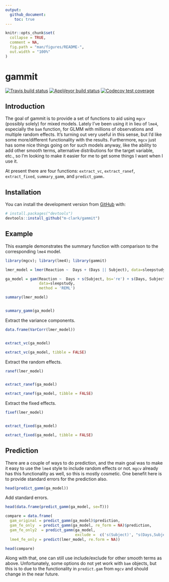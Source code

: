```yaml
---
output: 
  github_document:
    toc: true
---
```


<!-- README.md is generated from README.Rmd. Please edit that file -->

```r
knitr::opts_chunk$set(
  collapse = TRUE,
  comment = NA,
  fig.path = "man/figures/README-",
  out.width = "100%"
)
```
# gammit

<!-- badges: start -->
[![Travis build status](https://travis-ci.org/m-clark/gammit.svg?branch=master)](https://travis-ci.org/m-clark/gammit)
[![AppVeyor build status](https://ci.appveyor.com/api/projects/status/github/m-clark/gammit?branch=master&svg=true)](https://ci.appveyor.com/project/m-clark/gammit)
[![Codecov test coverage](https://codecov.io/gh/m-clark/gammit/branch/master/graph/badge.svg)](https://codecov.io/gh/m-clark/gammit?branch=master)
<!-- badges: end -->

## Introduction

The goal of gammit is to provide a set of functions to aid using `mgcv` (possibly solely) for mixed models.  Lately I've been using it in lieu of `lme4`, especially the `bam` function, for GLMM with millions of observations and multiple random effects.  It's turning out very useful in this sense, but I'd like some more/different functionality with the results.  Furthermore, `mgcv` just has some nice things going on for such models anyway, like the ability to add other smooth terms, alternative distributions for the target variable, etc., so I'm looking to make it easier for me to get some things I want when I use it. 

At present there are four functions: `extract_vc`, `extract_ranef`, `extract_fixed`, `summary_gamm`, and `predict_gamm.`

## Installation

You can install the development version from [GitHub](https://github.com/) with:

``` r
# install.packages("devtools")
devtools::install_github("m-clark/gammit")
```

## Example

This example demonstrates the summary function with comparison to the corresponding `lme4` model.

```r
library(mgcv); library(lme4); library(gammit)

lmer_model = lmer(Reaction ~  Days + (Days || Subject), data=sleepstudy)

ga_model = gam(Reaction ~  Days + s(Subject, bs='re') + s(Days, Subject, bs='re'),
               data=sleepstudy,
               method = 'REML')

summary(lmer_model)


summary_gamm(ga_model)
```

Extract the variance components.

```r
data.frame(VarCorr(lmer_model))


extract_vc(ga_model)

extract_vc(ga_model, tibble = FALSE)
```


Extract the random effects.

```r
ranef(lmer_model)


extract_ranef(ga_model)

extract_ranef(ga_model, tibble = FALSE)
```

Extract the fixed effects.

```r
fixef(lmer_model)


extract_fixed(ga_model)

extract_fixed(ga_model, tibble = FALSE)
```


## Prediction

There are a couple of ways to do prediction, and the main goal was to make it easy to use the `lme4` style to include random effects or not.  `mgcv` already has this functionality as well, so this is mostly cosmetic.  One benefit here is to provide standard errors for the prediction also.

```r
head(predict_gamm(ga_model))
```

Add standard errors.

```r
head(data.frame(predict_gamm(ga_model, se=T)))
```

```r
compare = data.frame(
  gam_original = predict_gamm(ga_model)$prediction,
  gam_fe_only  = predict_gamm(ga_model, re_form = NA)$prediction,
  gam_fe_only2  = predict_gamm(ga_model, 
                               exclude =  c('s(Subject)', "s(Days,Subject)"))$prediction,
  lme4_fe_only = predict(lmer_model, re.form = NA))

head(compare)
```

Along with that, one can still use include/exclude for other smooth terms as above.  Unfortunately, some options do not yet work with `bam` objects, but this is to due to the functionality in `predict.gam` from `mgcv` and should change in the near future.


